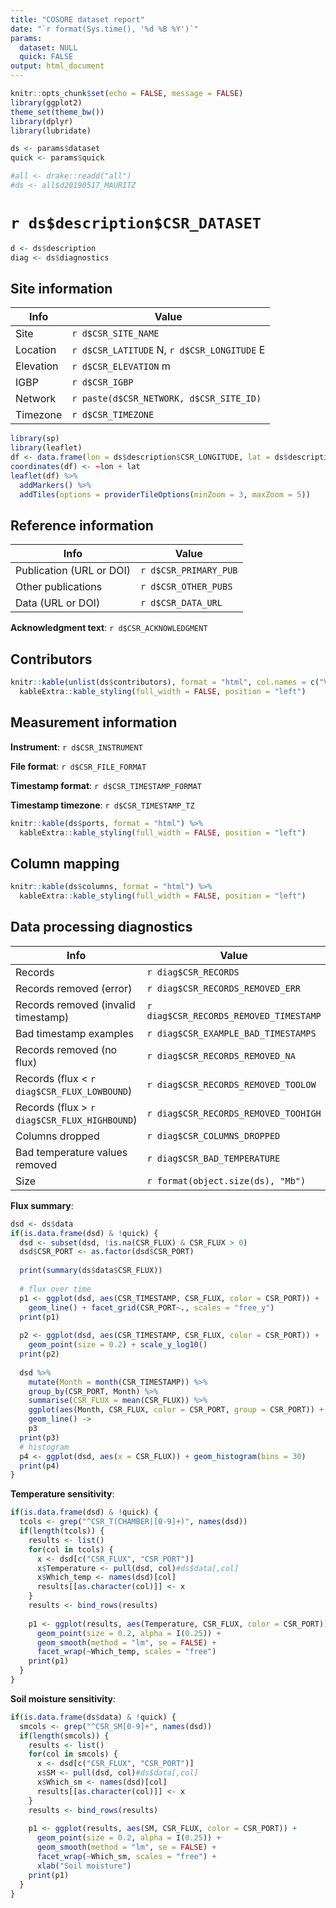 ```yaml
---
title: "COSORE dataset report"
date: "`r format(Sys.time(), '%d %B %Y')`"
params:
  dataset: NULL
  quick: FALSE
output: html_document
---
```


```r
knitr::opts_chunk$set(echo = FALSE, message = FALSE)
library(ggplot2)
theme_set(theme_bw())
library(dplyr)
library(lubridate)

ds <- params$dataset
quick <- params$quick

#all <- drake::readd("all")
#ds <- all$d20190517_MAURITZ
```

# `r ds$description$CSR_DATASET`


```r
d <- ds$description
diag <- ds$diagnostics
```

## Site information

Info          |  Value
------------- | ----
Site          | `r d$CSR_SITE_NAME`
Location      | `r d$CSR_LATITUDE` N, `r d$CSR_LONGITUDE` E
Elevation     | `r d$CSR_ELEVATION` m
IGBP          | `r d$CSR_IGBP`
Network       | `r paste(d$CSR_NETWORK, d$CSR_SITE_ID)`
Timezone      | `r d$CSR_TIMEZONE`

```r
library(sp)
library(leaflet)
df <- data.frame(lon = ds$description$CSR_LONGITUDE, lat = ds$description$CSR_LATITUDE)
coordinates(df) <- ~lon + lat
leaflet(df) %>% 
  addMarkers() %>% 
  addTiles(options = providerTileOptions(minZoom = 3, maxZoom = 5))
```

## Reference information

Info            |  Value
--------------- | ----
Publication (URL or DOI)  | `r d$CSR_PRIMARY_PUB`
Other publications        | `r d$CSR_OTHER_PUBS`
Data (URL or DOI)         | `r d$CSR_DATA_URL`

**Acknowledgment text**: `r d$CSR_ACKNOWLEDGMENT`

## Contributors

```r
knitr::kable(unlist(ds$contributors), format = "html", col.names = c("Value")) %>% 
  kableExtra::kable_styling(full_width = FALSE, position = "left")
```

## Measurement information

**Instrument**: `r d$CSR_INSTRUMENT`

**File format**: `r d$CSR_FILE_FORMAT`

**Timestamp format**: `r d$CSR_TIMESTAMP_FORMAT`

**Timestamp timezone**: `r d$CSR_TIMESTAMP_TZ`

```r
knitr::kable(ds$ports, format = "html") %>% 
  kableExtra::kable_styling(full_width = FALSE, position = "left")
```

## Column mapping

```r
knitr::kable(ds$columns, format = "html") %>% 
  kableExtra::kable_styling(full_width = FALSE, position = "left")
```


## Data processing diagnostics

Info                |  Value
------------------- | ----
Records             | `r diag$CSR_RECORDS`
Records removed (error)     | `r diag$CSR_RECORDS_REMOVED_ERR`
Records removed (invalid timestamp)     | `r diag$CSR_RECORDS_REMOVED_TIMESTAMP`
Bad timestamp examples     | `r diag$CSR_EXAMPLE_BAD_TIMESTAMPS`
Records removed (no flux)   | `r diag$CSR_RECORDS_REMOVED_NA`
Records (flux < `r diag$CSR_FLUX_LOWBOUND`)  | `r diag$CSR_RECORDS_REMOVED_TOOLOW`
Records (flux > `r diag$CSR_FLUX_HIGHBOUND`) | `r diag$CSR_RECORDS_REMOVED_TOOHIGH`
Columns dropped     | `r diag$CSR_COLUMNS_DROPPED`
Bad temperature values removed | `r diag$CSR_BAD_TEMPERATURE`
Size                | `r format(object.size(ds), "Mb")`

**Flux summary**:

```r
dsd <- ds$data
if(is.data.frame(dsd) & !quick) {
  dsd <- subset(dsd, !is.na(CSR_FLUX) & CSR_FLUX > 0)
  dsd$CSR_PORT <- as.factor(dsd$CSR_PORT)
  
  print(summary(ds$data$CSR_FLUX))
  
  # flux over time
  p1 <- ggplot(dsd, aes(CSR_TIMESTAMP, CSR_FLUX, color = CSR_PORT)) + 
    geom_line() + facet_grid(CSR_PORT~., scales = "free_y")
  print(p1)
  
  p2 <- ggplot(dsd, aes(CSR_TIMESTAMP, CSR_FLUX, color = CSR_PORT)) +
    geom_point(size = 0.2) + scale_y_log10()
  print(p2)
  
  dsd %>% 
    mutate(Month = month(CSR_TIMESTAMP)) %>% 
    group_by(CSR_PORT, Month) %>% 
    summarise(CSR_FLUX = mean(CSR_FLUX)) %>% 
    ggplot(aes(Month, CSR_FLUX, color = CSR_PORT, group = CSR_PORT)) + 
    geom_line() ->
    p3
  print(p3)
  # histogram
  p4 <- ggplot(dsd, aes(x = CSR_FLUX)) + geom_histogram(bins = 30)
  print(p4)
}
```

**Temperature sensitivity**:

```r
if(is.data.frame(dsd) & !quick) {
  tcols <- grep("^CSR_T(CHAMBER|[0-9]+)", names(dsd))
  if(length(tcols)) {
    results <- list()
    for(col in tcols) {
      x <- dsd[c("CSR_FLUX", "CSR_PORT")]
      x$Temperature <- pull(dsd, col)#ds$data[,col]
      x$Which_temp <- names(dsd)[col]
      results[[as.character(col)]] <- x
    }
    results <- bind_rows(results)
    
    p1 <- ggplot(results, aes(Temperature, CSR_FLUX, color = CSR_PORT)) + 
      geom_point(size = 0.2, alpha = I(0.25)) + 
      geom_smooth(method = "lm", se = FALSE) +
      facet_wrap(~Which_temp, scales = "free")
    print(p1)
  }
}
```

**Soil moisture sensitivity**:

```r
if(is.data.frame(ds$data) & !quick) {
  smcols <- grep("^CSR_SM[0-9]+", names(dsd))
  if(length(smcols)) {
    results <- list()
    for(col in smcols) {
      x <- dsd[c("CSR_FLUX", "CSR_PORT")]
      x$SM <- pull(dsd, col)#ds$data[,col]
      x$Which_sm <- names(dsd)[col]
      results[[as.character(col)]] <- x
    }
    results <- bind_rows(results)
    
    p1 <- ggplot(results, aes(SM, CSR_FLUX, color = CSR_PORT)) + 
      geom_point(size = 0.2, alpha = I(0.25)) + 
      geom_smooth(method = "lm", se = FALSE) +
      facet_wrap(~Which_sm, scales = "free") +
      xlab("Soil moisture")
    print(p1)
  }
}
```
